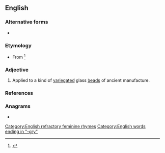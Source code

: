 ==English==

===Alternative forms===
* {{l|en|aggri}}

===Etymology===
* From {{bor|en|hi|कौड़ी|t=[[cowrie]]}}<ref>{{cite journal |last1=Jeffreys |first1=M. D. W. |title=Words and Etymologies for the Oxford English Dictionary |journal=Theoria: A Journal of Social and Political Theory |date=15 June, 1963 |issue=20 |page=35 |access-date=22 December 2021}}</ref>

===Adjective===
{{en-adj|-}}

# Applied to a kind of [[variegated]] glass [[bead]]s of ancient manufacture.
#: {{ux|en|'''Aggri''' beads are found in Ashantee and Fantee in Africa.}}

===References===
<references/>

===Anagrams===
* {{anagrams|en|a=aggry|raggy}}

[[Category:English refractory feminine rhymes]]
[[Category:English words ending in "-gry"]]